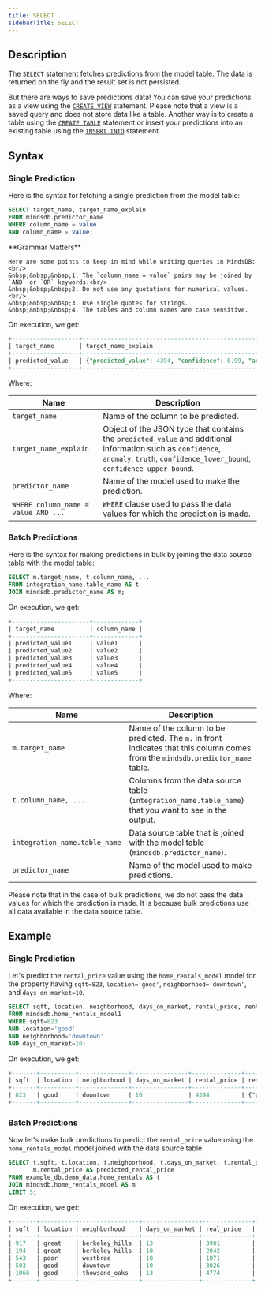 ```yaml
---
title: SELECT
sidebarTitle: SELECT
---
```


## Description

The `SELECT` statement fetches predictions from the model table. The data is returned on the fly and the result set is not persisted.

But there are ways to save predictions data! You can save your predictions as a view using the [`CREATE VIEW`](/sql/create/view/) statement. Please note that a view is a saved query and does not store data like a table. Another way is to create a table using the [`CREATE TABLE`](/sql/create/table/) statement or insert your predictions into an existing table using the [`INSERT INTO`](/sql/api/insert/) statement.

## Syntax

### Single Prediction

Here is the syntax for fetching a single prediction from the model table:

```sql
SELECT target_name, target_name_explain
FROM mindsdb.predictor_name
WHERE column_name = value 
AND column_name = value;
```

<Warning>
    **Grammar Matters**

    Here are some points to keep in mind while writing queries in MindsDB:<br/>
    &nbsp;&nbsp;&nbsp;1. The `column_name = value` pairs may be joined by `AND` or `OR` keywords.<br/>
    &nbsp;&nbsp;&nbsp;2. Do not use any quotations for numerical values.<br/>
    &nbsp;&nbsp;&nbsp;3. Use single quotes for strings.
    &nbsp;&nbsp;&nbsp;4. The tables and column names are case sensitive.
</Warning>

On execution, we get:

```sql
+-------------------+-----------------------------------------------------------------------------------------------------------------------------------------------+
| target_name       | target_name_explain                                                                                                                           |
+-------------------+-----------------------------------------------------------------------------------------------------------------------------------------------+
| predicted_value   | {"predicted_value": 4394, "confidence": 0.99, "anomaly": null, "truth": null, "confidence_lower_bound": 4313, "confidence_upper_bound": 4475} |
+-------------------+-----------------------------------------------------------------------------------------------------------------------------------------------+
```

Where:

| Name                                     | Description                                                                                                                                                                          |
| ---------------------------------------- | ------------------------------------------------------------------------------------------------------------------------------------------------------------------------------------ |
| `target_name`                            | Name of the column to be predicted.                                                                                                                                                  |
| `target_name_explain`                    | Object of the JSON type that contains the `predicted_value` and additional information such as `confidence`, `anomaly`, `truth`, `confidence_lower_bound`, `confidence_upper_bound`. |
| `predictor_name`                         | Name of the model used to make the prediction.                                                                                                                                       |
| `WHERE column_name = value AND ...`      | `WHERE` clause used to pass the data values for which the prediction is made.                                                                                                        |

### Batch Predictions

Here is the syntax for making predictions in bulk by joining the data source table with the model table:

```sql
SELECT m.target_name, t.column_name, ...
FROM integration_name.table_name AS t
JOIN mindsdb.predictor_name AS m;
```

On execution, we get:

```sql
+----------------------+-------------+
| target_name          | column_name |
+----------------------+-------------+
| predicted_value1     | value1      |
| predicted_value2     | value2      |
| predicted_value3     | value3      |
| predicted_value4     | value4      |
| predicted_value5     | value5      |
+----------------------+-------------+
```

Where:

| Name                                   | Description                                                                                                                         |
| -------------------------------------- | ------------------------------------------------------------------------------------------------------------------------------------|
| `m.target_name`                        | Name of the column to be predicted. The `m.` in front indicates that this column comes from the `mindsdb.predictor_name` table.     |
| `t.column_name, ...`                   | Columns from the data source table (`integration_name.table_name`) that you want to see in the output.                              |
| `integration_name.table_name`          | Data source table that is joined with the model table (`mindsdb.predictor_name`).                                                   |
| `predictor_name`                       | Name of the model used to make predictions.                                                                                         |

Please note that in the case of bulk predictions, we do not pass the data values for which the prediction is made. It is because bulk predictions use all data available in the data source table.

## Example

### Single Prediction

Let's predict the `rental_price` value using the `home_rentals_model` model for the property having `sqft=823`, `location='good'`, `neighborhood='downtown'`, and `days_on_market=10`.

```sql
SELECT sqft, location, neighborhood, days_on_market, rental_price, rental_price_explain
FROM mindsdb.home_rentals_model1
WHERE sqft=823
AND location='good'
AND neighborhood='downtown'
AND days_on_market=10;
```

On execution, we get:

```sql
+-------+----------+--------------+----------------+--------------+-----------------------------------------------------------------------------------------------------------------------------------------------+
| sqft  | location | neighborhood | days_on_market | rental_price | rental_price_explain                                                                                                                          |
+-------+----------+--------------+----------------+--------------+-----------------------------------------------------------------------------------------------------------------------------------------------+
| 823   | good     | downtown     | 10             | 4394         | {"predicted_value": 4394, "confidence": 0.99, "anomaly": null, "truth": null, "confidence_lower_bound": 4313, "confidence_upper_bound": 4475} |
+-------+----------+--------------+----------------+--------------+-----------------------------------------------------------------------------------------------------------------------------------------------+
```

### Batch Predictions

Now let's make bulk predictions to predict the `rental_price` value using the `home_rentals_model` model joined with the data source table.

```sql
SELECT t.sqft, t.location, t.neighborhood, t.days_on_market, t.rental_price AS real_price,
       m.rental_price AS predicted_rental_price
FROM example_db.demo_data.home_rentals AS t
JOIN mindsdb.home_rentals_model AS m
LIMIT 5;
```

On execution, we get:

```sql
+-------+----------+-----------------+----------------+--------------+-----------------------------+
| sqft  | location | neighborhood    | days_on_market | real_price   | predicted_rental_price      |
+-------+----------+-----------------+----------------+--------------+-----------------------------+
| 917   | great    | berkeley_hills  | 13             | 3901         | 3886                        |
| 194   | great    | berkeley_hills  | 10             | 2042         | 2007                        |
| 543   | poor     | westbrae        | 18             | 1871         | 1865                        |
| 503   | good     | downtown        | 10             | 3026         | 3020                        |
| 1066  | good     | thowsand_oaks   | 13             | 4774         | 4748                        |
+-------+----------+-----------------+----------------+--------------+-----------------------------+
```
